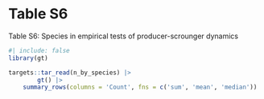 # Table S6

Table S6: Species in empirical tests of producer-scrounger dynamics

```r
#| include: false
library(gt)
```

```r
targets::tar_read(n_by_species) |>
		gt() |>
	summary_rows(columns = 'Count', fns = c('sum', 'mean', 'median'))
```

